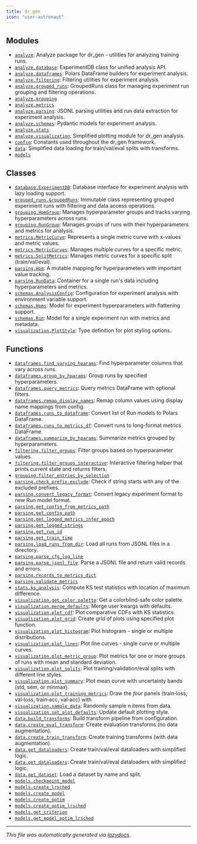 ```yaml
---
title: dr_gen
icon: "user-astronaut"
---
```


## Modules

- [`analyze`](./dr_gen.analyze#module-dr-genanalyze): Analyze package for dr_gen - utilities for analyzing training runs.
- [`analyze.database`](./dr_gen.analyze.database#module-dr-genanalyzedatabase): ExperimentDB class for unified analysis API.
- [`analyze.dataframes`](./dr_gen.analyze.dataframes#module-dr-genanalyzedataframes): Polars DataFrame builders for experiment analysis.
- [`analyze.filtering`](./dr_gen.analyze.filtering#module-dr-genanalyzefiltering): Filtering utilities for experiment analysis.
- [`analyze.grouped_runs`](./dr_gen.analyze.grouped_runs#module-dr-genanalyzegrouped-runs): GroupedRuns class for managing experiment run grouping and filtering operations.
- [`analyze.grouping`](./dr_gen.analyze.grouping#module-dr-genanalyzegrouping)
- [`analyze.metrics`](./dr_gen.analyze.metrics#module-dr-genanalyzemetrics)
- [`analyze.parsing`](./dr_gen.analyze.parsing#module-dr-genanalyzeparsing): JSONL parsing utilities and run data extraction for experiment analysis.
- [`analyze.schemas`](./dr_gen.analyze.schemas#module-dr-genanalyzeschemas): Pydantic models for experiment analysis.
- [`analyze.stats`](./dr_gen.analyze.stats#module-dr-genanalyzestats)
- [`analyze.visualization`](./dr_gen.analyze.visualization#module-dr-genanalyzevisualization): Simplified plotting module for dr_gen analysis.
- [`config`](./dr_gen.config#module-dr-genconfig): Constants used throughout the dr_gen framework.
- [`data`](./dr_gen.data#module-dr-gendata): Simplified data loading for train/val/eval splits with transforms.
- [`models`](./dr_gen.models#module-dr-genmodels)

## Classes

- [`database.ExperimentDB`](./dr_gen.analyze.database#class-experimentdb): Database interface for experiment analysis with lazy loading support.
- [`grouped_runs.GroupedRuns`](./dr_gen.analyze.grouped_runs#class-groupedruns): Immutable class representing grouped experiment runs with filtering and data access operations.
- [`grouping.HpmGroup`](./dr_gen.analyze.grouping#class-hpmgroup): Manages hyperparameter groups and tracks varying hyperparameters across runs.
- [`grouping.RunGroup`](./dr_gen.analyze.grouping#class-rungroup): Manages groups of runs with their hyperparameters and metrics for analysis.
- [`metrics.MetricCurve`](./dr_gen.analyze.metrics#class-metriccurve): Represents a single metric curve with x-values and metric values.
- [`metrics.MetricCurves`](./dr_gen.analyze.metrics#class-metriccurves): Manages multiple curves for a specific metric.
- [`metrics.SplitMetrics`](./dr_gen.analyze.metrics#class-splitmetrics): Manages metric curves for a specific split (train/val/eval).
- [`parsing.Hpm`](./dr_gen.analyze.parsing#class-hpm): A mutable mapping for hyperparameters with important value tracking.
- [`parsing.RunData`](./dr_gen.analyze.parsing#class-rundata): Container for a single run's data including hyperparameters and metrics.
- [`schemas.AnalysisConfig`](./dr_gen.analyze.schemas#class-analysisconfig): Configuration for experiment analysis with environment variable support.
- [`schemas.Hpms`](./dr_gen.analyze.schemas#class-hpms): Model for experiment hyperparameters with flattening support.
- [`schemas.Run`](./dr_gen.analyze.schemas#class-run): Model for a single experiment run with metrics and metadata.
- [`visualization.PlotStyle`](./dr_gen.analyze.visualization#class-plotstyle): Type definition for plot styling options.

## Functions

- [`dataframes.find_varying_hparams`](./dr_gen.analyze.dataframes#function-find-varying-hparams): Find hyperparameter columns that vary across runs.
- [`dataframes.group_by_hparams`](./dr_gen.analyze.dataframes#function-group-by-hparams): Group runs by specified hyperparameters.
- [`dataframes.query_metrics`](./dr_gen.analyze.dataframes#function-query-metrics): Query metrics DataFrame with optional filters.
- [`dataframes.remap_display_names`](./dr_gen.analyze.dataframes#function-remap-display-names): Remap column values using display name mappings from config.
- [`dataframes.runs_to_dataframe`](./dr_gen.analyze.dataframes#function-runs-to-dataframe): Convert list of Run models to Polars DataFrame.
- [`dataframes.runs_to_metrics_df`](./dr_gen.analyze.dataframes#function-runs-to-metrics-df): Convert runs to long-format metrics DataFrame.
- [`dataframes.summarize_by_hparams`](./dr_gen.analyze.dataframes#function-summarize-by-hparams): Summarize metrics grouped by hyperparameters.
- [`filtering.filter_groups`](./dr_gen.analyze.filtering#function-filter-groups): Filter groups based on hyperparameter values.
- [`filtering.filter_groups_interactive`](./dr_gen.analyze.filtering#function-filter-groups-interactive): Interactive filtering helper that prints current state and returns filters.
- [`grouping.filter_entries_by_selection`](./dr_gen.analyze.grouping#function-filter-entries-by-selection)
- [`parsing.check_prefix_exclude`](./dr_gen.analyze.parsing#function-check-prefix-exclude): Check if string starts with any of the excluded prefixes.
- [`parsing.convert_legacy_format`](./dr_gen.analyze.parsing#function-convert-legacy-format): Convert legacy experiment format to new Run model format.
- [`parsing.get_config_from_metrics_path`](./dr_gen.analyze.parsing#function-get-config-from-metrics-path)
- [`parsing.get_config_path`](./dr_gen.analyze.parsing#function-get-config-path)
- [`parsing.get_logged_metrics_infer_epoch`](./dr_gen.analyze.parsing#function-get-logged-metrics-infer-epoch)
- [`parsing.get_logged_strings`](./dr_gen.analyze.parsing#function-get-logged-strings)
- [`parsing.get_run_id`](./dr_gen.analyze.parsing#function-get-run-id)
- [`parsing.get_train_time`](./dr_gen.analyze.parsing#function-get-train-time)
- [`parsing.load_runs_from_dir`](./dr_gen.analyze.parsing#function-load-runs-from-dir): Load all runs from JSONL files in a directory.
- [`parsing.parse_cfg_log_line`](./dr_gen.analyze.parsing#function-parse-cfg-log-line)
- [`parsing.parse_jsonl_file`](./dr_gen.analyze.parsing#function-parse-jsonl-file): Parse a JSONL file and return valid records and errors.
- [`parsing.records_to_metrics_dict`](./dr_gen.analyze.parsing#function-records-to-metrics-dict)
- [`parsing.validate_metrics`](./dr_gen.analyze.parsing#function-validate-metrics)
- [`stats.ks_analysis`](./dr_gen.analyze.stats#function-ks-analysis): Compute KS test statistics with location of maximum difference.
- [`visualization.get_color_palette`](./dr_gen.analyze.visualization#function-get-color-palette): Get a colorblind-safe color palette.
- [`visualization.merge_defaults`](./dr_gen.analyze.visualization#function-merge-defaults): Merge user kwargs with defaults.
- [`visualization.plot_cdf`](./dr_gen.analyze.visualization#function-plot-cdf): Plot comparative CDFs with KS statistics.
- [`visualization.plot_grid`](./dr_gen.analyze.visualization#function-plot-grid): Create grid of plots using specified plot function.
- [`visualization.plot_histogram`](./dr_gen.analyze.visualization#function-plot-histogram): Plot histogram - single or multiple distributions.
- [`visualization.plot_lines`](./dr_gen.analyze.visualization#function-plot-lines): Plot line curves - single curve or multiple curves.
- [`visualization.plot_metric_group`](./dr_gen.analyze.visualization#function-plot-metric-group): Plot metrics for one or more groups of runs with mean and standard deviation.
- [`visualization.plot_splits`](./dr_gen.analyze.visualization#function-plot-splits): Plot training/validation/eval splits with different line styles.
- [`visualization.plot_summary`](./dr_gen.analyze.visualization#function-plot-summary): Plot mean curve with uncertainty bands (std, sem, or minmax).
- [`visualization.plot_training_metrics`](./dr_gen.analyze.visualization#function-plot-training-metrics): Draw the *four* panels (train‑loss, val‑loss, train‑acc, val‑acc) with
- [`visualization.sample_data`](./dr_gen.analyze.visualization#function-sample-data): Randomly sample n items from data.
- [`visualization.set_plot_defaults`](./dr_gen.analyze.visualization#function-set-plot-defaults): Update default plotting style.
- [`data.build_transforms`](./dr_gen.data#function-build-transforms): Build transform pipeline from configuration.
- [`data.create_eval_transform`](./dr_gen.data#function-create-eval-transform): Create evaluation transforms (no data augmentation).
- [`data.create_train_transform`](./dr_gen.data#function-create-train-transform): Create training transforms (with data augmentation).
- [`data.get_dataloaders`](./dr_gen.data#function-get-dataloaders): Create train/val/eval dataloaders with simplified logic.
- [`data.get_dataloaders`](./dr_gen.data#function-get-dataloaders): Create train/val/eval dataloaders with simplified logic.
- [`data.get_dataset`](./dr_gen.data#function-get-dataset): Load a dataset by name and split.
- [`models.checkpoint_model`](./dr_gen.models#function-checkpoint-model)
- [`models.create_lrsched`](./dr_gen.models#function-create-lrsched)
- [`models.create_model`](./dr_gen.models#function-create-model)
- [`models.create_optim`](./dr_gen.models#function-create-optim)
- [`models.create_optim_lrsched`](./dr_gen.models#function-create-optim-lrsched)
- [`models.get_criterion`](./dr_gen.models#function-get-criterion)
- [`models.get_model_optim_lrsched`](./dr_gen.models#function-get-model-optim-lrsched)


---

_This file was automatically generated via [lazydocs](https://github.com/ml-tooling/lazydocs)._

